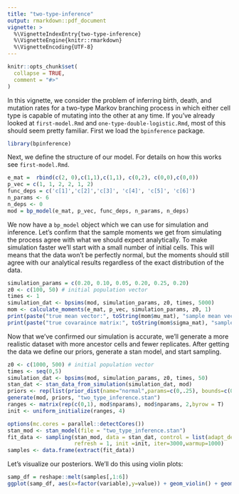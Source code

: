 ```yaml
---
title: "two-type-inference"
output: rmarkdown::pdf_document
vignette: >
  %\VignetteIndexEntry{two-type-inference}
  %\VignetteEngine{knitr::rmarkdown}
  %\VignetteEncoding{UTF-8}
---
```


```r
knitr::opts_chunk$set(
  collapse = TRUE,
  comment = "#>"
)
```

In this vignette, we consider the problem of inferring birth, death, and mutation rates for a two-type Markov branching process in which either cell type is capable of mutating into the other at any time. If you've already looked at `first-model.Rmd` and `one-type-double-logistic.Rmd`, most of this should seem pretty familiar.
First we load the `bpinference` package.

```r
library(bpinference)
```

Next, we define the structure of our model. For details on how this works see `first-model.Rmd`.

```r
e_mat =  rbind(c(2, 0),c(1,1),c(1,1), c(0,2), c(0,0),c(0,0))
p_vec = c(1, 1, 2, 2, 1, 2)
func_deps = c('c[1]','c[2]','c[3]', 'c[4]', 'c[5]', 'c[6]')
n_params <- 6
n_deps <- 0
mod = bp_model(e_mat, p_vec, func_deps, n_params, n_deps)
```

We now have a `bp_model` object which we can use for simulation and inference. Let's confirm that the sample moments we get from simulating the process agree with what we should expect analytically. To make simulation faster we'll start with a small number of initial cells. This will means that the data won't be perfectly normal, but the moments should still agree with our analytical results regardless of the exact distribution of the data.

```r
simulation_params = c(0.20, 0.10, 0.05, 0.20, 0.25, 0.20)
z0 <- c(100, 50) # initial population vector
times <- 1
simulation_dat <- bpsims(mod, simulation_params, z0, times, 5000)
mom <- calculate_moments(e_mat, p_vec, simulation_params, z0, 1)
print(paste("true mean vector:", toString(mom$mu_mat), "sample mean vector:", toString(c(mean(simulation_dat$X1),mean(simulation_dat$X2))), sep=" "))
print(paste("true covaraince matrix:", toString(mom$sigma_mat), "sample mean vector:", toString(cov(simulation_dat[3:4])), sep=" "))
```

Now that we've confirmed our simulation is accurate, we'll generate a more realistic dataset with more ancestor cells and fewer replicates. After getting the data we define our priors, generate a stan model, and start sampling.

```r
z0 <- c(1000, 500) # initial population vector
times <- seq(0,5)
simulation_dat <- bpsims(mod, simulation_params, z0, times, 50)
stan_dat <- stan_data_from_simulation(simulation_dat, mod)
priors <- rep(list(prior_dist(name="normal",params=c(0,.25), bounds=c(0,5))),6)
generate(mod, priors, "two_type_inference.stan")
ranges <- matrix(rep(c(0,1), mod$nparams), mod$nparams, 2,byrow = T)
init <- uniform_initialize(ranges, 4)

options(mc.cores = parallel::detectCores())
stan_mod <- stan_model(file = "two_type_inference.stan")
fit_data <- sampling(stan_mod, data = stan_dat, control = list(adapt_delta = 0.95), chains = 4,
                     refresh = 1, init =init, iter=3000,warmup=1000)
samples <- data.frame(extract(fit_data))
```

Let's visualize our posteriors. We'll do this using violin plots:

```r
samp_df = reshape::melt(samples[,1:6])
ggplot(samp_df, aes(x=factor(variable),y=value)) + geom_violin() + geom_hline(yintercept = .2) + geom_hline(yintercept = .1) + geom_hline(yintercept = .05) + geom_hline(yintercept = .25)
```